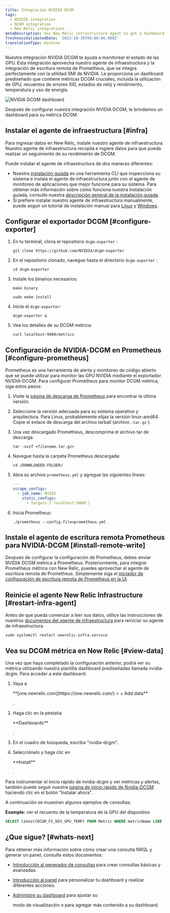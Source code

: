 ```yaml
---
title: Integración NVIDIA DCGM
tags:
  - NVIDIA integration
  - DCGM integration
  - New Relic integrations
metaDescription: Use New Relic infrastructure agent to get a dashboard with DCGM metrics.
freshnessValidatedDate: '2023-10-30T00:00:00.000Z'
translationType: machine
---
```


Nuestra integración NVIDIA DCGM te ayuda a monitorear el estado de las GPU. Esta integración aprovecha nuestro agente de infraestructura y la integración de escritura remota de Prometheus, que se integra perfectamente con la utilidad SMI de NVIDIA. Le proporciona un dashboard prediseñado que contiene métricas DCGM cruciales, incluida la utilización de GPU, recuentos de errores XID, estados de reloj y rendimiento, temperatura y uso de energía.

<img
  title="NVIDIA DCGM dashboard"
  alt="NVIDIA DCGM dashboard"
  src="/images/infrastructure_screenshot-full_nvidia-dcgm-dashboard.webp"
/>

<figcaption>
  Después de configurar nuestra integración NVIDIA DCGM, le brindamos un dashboard para su métrica DCGM.
</figcaption>

## Instalar el agente de infraestructura [#infra]

Para ingresar datos en New Relic, instale nuestro agente de infraestructura. Nuestro agente de infraestructura recopila e ingiere datos para que pueda realizar un seguimiento de su rendimiento de DCGM.

Puede instalar el agente de infraestructura de dos maneras diferentes:

* Nuestra [instalación guiada](https://one.newrelic.com/nr1-core?state=4f81feab-35f7-e97e-9903-52510f8542bd) es una herramienta CLI que inspecciona su sistema e instala el agente de infraestructura junto con el agente de monitoreo de aplicaciones que mejor funcione para su sistema. Para obtener más información sobre cómo funciona nuestra instalación guiada, consulte nuestra [descripción general de la instalación guiada](/docs/infrastructure/host-integrations/installation/new-relic-guided-install-overview).
* Si prefiere instalar nuestro agente de infraestructura manualmente, puede seguir un tutorial de instalación manual para [Linux](/docs/infrastructure/install-infrastructure-agent/linux-installation/install-infrastructure-monitoring-agent-linux) y [Windows](/docs/infrastructure/install-infrastructure-agent/windows-installation/install-infrastructure-monitoring-agent-windows/).

## Configurar el exportador DCGM [#configure-exporter]

1. En tu terminal, clona el repositorio `dcgm-exporter` :

   ```shell
   git clone https://github.com/NVIDIA/dcgm-exporter
   ```

2. En el repositorio clonado, navegue hasta el directorio `dcgm-exporter` :

   ```shell
   cd dcgm-exporter
   ```

3. Instale los binarios necesarios:

   ```shell
   make binary
   ```

   ```shell
   sudo make install
   ```

4. Inicie el `dcgm-exporter`:

   ```shell
   dcgm-exporter &
   ```

5. Vea los detalles de su DCGM métrica:

   ```shell
   curl localhost:9400/metrics
   ```

## Configuración de NVIDIA-DCGM en Prometheus [#configure-prometheus]

Prometheus es una herramienta de alerta y monitoreo de código abierto que se puede utilizar para monitor las GPU NVIDIA mediante el exportador NVIDIA-DCGM. Para configurar Prometheus para monitor DCGM métrica, siga estos pasos:

1. Visite la [página de descarga de Prometheus](https://prometheus.io/download/) para encontrar la última versión.

2. Seleccione la versión adecuada para su sistema operativo y arquitectura. Para Linux, probablemente elijas la versión linux-amd64. Copie el enlace de descarga del archivo tarball (archivo `.tar.gz` ).

3. Una vez descargado Prometheus, descomprima el archivo tar de descarga:

   ```shell
   tar -xvzf <filename.tar.gz>
   ```

4. Navegue hasta la carpeta Prometheus descargada:

   ```shell
   cd /DOWNLOADED-FOLDER/
   ```

5. Abra su archivo `prometheus.yml` y agregue las siguientes líneas:

   ```yml
   ---
   scrape_configs:
     - job_name: NVIDI
       static_configs:
         - targets:['localhost:9400']
   ```

6. Inicia Prometheus:

   ```shell
   ./prometheus --config.file=prometheus.yml
   ```

## Instale el agente de escritura remota Prometheus para NVIDIA-DCGM [#install-remote-write]

Después de configurar la configuración de Prometheus, debes enviar NVIDIA DCGM métrica a Prometheus. Posteriormente, para integrar Prometheus métrica con New Relic, puedes aprovechar el agente de escritura remota de Prometheus. Simplemente siga el [iniciador de configuración de escritura remota de Prometheus en la UI](https://one.newrelic.com/catalog-pack-details?state=04de330d-ad8b-b61c-68e2-ad852c2ca1d4).

## Reinicie el agente New Relic Infrastructure [#restart-infra-agent]

Antes de que pueda comenzar a leer sus datos, utilice las instrucciones de nuestros [documentos del agente de infraestructura](/docs/infrastructure/install-infrastructure-agent/manage-your-agent/start-stop-restart-infrastructure-agent/) para reiniciar su agente de infraestructura.

```shell
sudo systemctl restart newrelic-infra.service
```

## Vea su DCGM métrica en New Relic [#view-data]

Una vez que haya completado la configuración anterior, podrá ver su métrica utilizando nuestra plantilla dashboard prediseñadas llamada nvidia-dcgm. Para acceder a este dashboard:

1. Vaya a

   <DNT>
     **[one.newrelic.com](https://one.newrelic.com/) > + Add data**
   </DNT>

   .

2. Haga clic en la pestaña

   <DNT>
     **Dashboards**
   </DNT>

   .

3. En el cuadro de búsqueda, escriba "nvidia-dcgm".

4. Selecciónelo y haga clic en

   <DNT>
     **Install**
   </DNT>

   .

Para instrumentar el inicio rápido de nvidia-dcgm y ver métricas y alertas, también puede seguir nuestra [página de inicio rápido de Nvidia-DCGM](https://newrelic.com/instant-observability/nvidia-dcgm) haciendo clic en el botón “Instalar ahora”.

A continuación se muestran algunos ejemplos de consultas:

<DNT>**Example:**</DNT> ver el recuento de la temperatura de la GPU del dispositivo

```sql
SELECT latest(DCGM_FI_DEV_GPU_TEMP) FROM Metric WHERE metricName LIKE 'DCGM_FI_DEV_GPU_TEMP' TIMESERIES
```

## ¿Que sigue? [#whats-next]

Para obtener más información sobre cómo crear una consulta NRQL y generar un panel, consulte estos documentos:

* [Introducción al generador de consultas](/docs/query-your-data/explore-query-data/query-builder/introduction-query-builder) para crear consultas básicas y avanzadas.

* [Introducción al panel](/docs/query-your-data/explore-query-data/dashboards/introduction-dashboards) para personalizar tu dashboard y realizar diferentes acciones.

* [Administre su dashboard](/docs/query-your-data/explore-query-data/dashboards/manage-your-dashboard) para ajustar su

  <InlinePopover type="dashboards"/>

  modo de visualización o para agregar más contenido a su dashboard.
